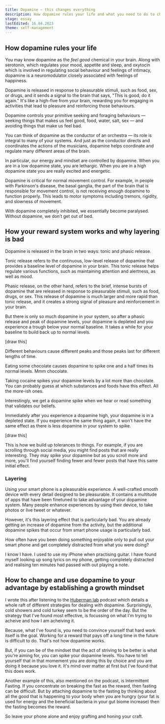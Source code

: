 ```yaml
---
title: Dopamine — this changes everything
description: How dopamine rules your life and what you need to do to change
stage: essay
lastEdited: 16.04.2023
theme: self-management
---
```



## How dopamine rules your life

You may know dopamine as the *feel good* chemical in your brain. Along with serotonin, which regulates your mood, appetite and sleep, and oxytocin which is involved in regulating social behaviour and feelings of intimacy, dopamine is a neuromodulator closely associated with feelings of happiness.

Dopamine is released in response to pleasurable stimuli, such as food, sex, or drugs, and it sends a signal to the brain that says, "This is good, do it again." It's like a high-five from your brain, rewarding you for engaging in activities that lead to pleasure and reinforcing those behaviours.

Dopamine controls your primitive seeking and foraging behaviours — seeking things that makes us feel good, food, water, salt, sex — and avoiding things that make us feel bad.

You can think of dopamine as the conductor of an orchestra — its role is integral to many of your systems. And just as the conductor directs and coordinates the actions of the musicians, dopamine helps coordinate and regulate many different areas of the brain.

In particular, our energy and mindset are controlled by dopamine. When you are in a low dopamine state, you are lethargic. When you are in a high dopamine state you are really excited and energetic.

Dopamine is critical for normal movement control. For example, in people with Parkinson's disease, the basal ganglia, the part of the brain that is responsible for movement control, is not receiving enough dopamine to function properly. This leads to motor symptoms including tremors, rigidity, and slowness of movement.

With dopamine completely inhibited, we essentially become paralysed. Without dopamine, we don’t get out of bed.

## How your reward system works and why layering is bad

Dopamine is released in the brain in two ways: tonic and phasic release.

Tonic release refers to the continuous, low-level release of dopamine that provides a baseline level of dopamine in your brain. This tonic release helps regulate various functions, such as maintaining attention and alertness, as well as mood.

Phasic release, on the other hand, refers to the brief, intense bursts of dopamine that are released in response to pleasurable stimuli, such as food, drugs, or sex. This release of dopamine is much larger and more rapid than tonic release, and it creates a strong signal of pleasure and reinforcement in your brain.

But there is only so much dopamine in your system, so after a phasic release and peak of dopamine levels, your dopamine is depleted and you experience a trough below your normal baseline. It takes a while for your baseline to build back up to normal levels.

[draw this]

Different behaviours cause different peaks and those peaks last for different lengths of time.

Eating some chocolate causes dopamine to spike one and a half times its normal levels. Mmm chocolate.

Taking cocaine spikes your dopamine levels by a lot more than chocolate. You can probably guess at which substances and foods have this effect. All the more-ish ones.

Interestingly, we get a dopamine spike when we hear or read something that validates our beliefs.

Immediately after you experience a dopamine high, your dopamine is in a depleted state. If you experience the same thing again, it won't have the same effect as there is less dopamine in your system to spike.

[draw this]

This is how we build up tolerances to things. For example, if you are scrolling through social media, you might find posts that are really interesting. They may spike your dopamine but as you scroll more and more, you'll find yourself finding fewer and fewer posts that have this same initial effect.

### Layering

Using your smart phone is a pleasurable experience. A well-crafted smooth device with every detail designed to be pleasurable. It contains a multitude of apps that have been finetuned to take advantage of your dopamine system. Many people enhance experiences by using their device, to take photos or live tweet or whatever.

However, it's this layering effect that is particularly bad. You are already getting an increase of dopamine from the activity, but the additional dopamine spikes that occur from smart phone usage is particularly bad.

How often have you been doing something enjoyable only to pull out your smart phone and get completely distracted from what you were doing?

I know I have. I used to use my iPhone when practising guitar. I have found myself looking up song lyrics on my phone, getting completely distracted and realising ten minutes had passed with out playing a note.

## How to change and use dopamine to your advantage by establishing a growth mindset

I wrote this after listening to the [Huberman lab](https://hubermanlab.com/controlling-your-dopamine-for-motivation-focus-and-satisfaction/) podcast which details a whole raft of different strategies for dealing with dopamine. Surprisingly, cold showers and cold turkey seem to be the order of the day.  But the strategy that I've found most effective, is focussing on what I'm trying to acheive and how I am acheiving it.

Because, what I've found is, you need to convince yourself that hard work itself is the goal. Working for a reward that pays off a long time in the future is difficult to do. That's not how dopamine works.

But, if you can be of the mindset that the act of striving to be better is what you're aiming for, you can spike your dopamine levels. You have to tell yourself that in that momement you are doing this by choice and you are doing it because you love it. It's mind over matter at first but I've found that this does work.

Another example of this, also mentioned on the podcast, is Intermittent Fasting.  If you concentrate on breaking the fast as the reward, then fasting can be difficult. But by attaching dopamine to the fasting by thinking about all the good that is happening to your body when you are hungry (your fat is used for energy and the beneficial bacteria in your gut biome increase) then the fasting becomes the reward.

So leave your phone alone and enjoy grafting and honing your craft.

<ReadMore theme={frontmatter.theme} title={frontmatter.title} />
